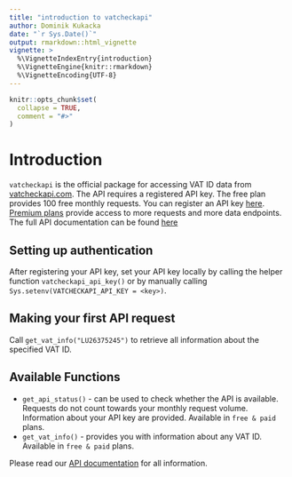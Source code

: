 ```yaml
---
title: "introduction to vatcheckapi"
author: Dominik Kukacka
date: "`r Sys.Date()`"
output: rmarkdown::html_vignette
vignette: >
  %\VignetteIndexEntry{introduction}
  %\VignetteEngine{knitr::rmarkdown}
  %\VignetteEncoding{UTF-8}
---
```


```r
knitr::opts_chunk$set(
  collapse = TRUE,
  comment = "#>"
)
```

# Introduction

`vatcheckapi` is the official package for accessing VAT ID data from [vatcheckapi.com](https://vatcheckapi.com). The API requires a registered API key. The free plan provides 100 free monthly requests. You can register an API key [here](https://app.vatcheckapi.com/register). [Premium plans](https://vatcheckapi.com/pricing/) provide access to more requests and more data endpoints. The full API documentation can be found [here](https://vatcheckapi.com/docs/)

## Setting up authentication

After registering your API key, set your API key locally by calling the helper function `vatcheckapi_api_key()` or by manually calling `Sys.setenv(VATCHECKAPI_API_KEY = <key>)`.

## Making your first API request

Call `get_vat_info("LU26375245")` to retrieve all information about the specified VAT ID.

## Available Functions

* `get_api_status()` - can be used to check whether the API is available. Requests do not count towards your monthly request volume. Information about your API key are provided. Available in `free & paid` plans.
* `get_vat_info()` - provides you with information about any VAT ID. Available in `free & paid` plans.

Please read our [API documentation](https://vatcheckapi.com/docs/) for all information.
